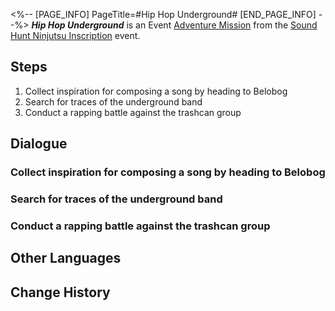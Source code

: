 <%-- [PAGE_INFO]
PageTitle=#Hip Hop Underground#
[END_PAGE_INFO] --%>
{{Stub|Dialogue.}}
{{Mission Infobox
|id            = 8026112
|title         = 
|image         = <!--Mission Hip Hop Underground.png-->
|type          = Adventure
|event_name    = Sound Hunt Ninjutsu Inscription
|chapter       = Sound Hunt Ninjutsu Inscription
|requirements  = {{subst:void|<!--Unknown: {"Type":"Manual"}-->}}
|summary       = <!--official mission summary from Fate's Atlas-->
|characters    = Pela; Serval; Trailblazer; Trashcan of Hip-Hop; Trashcan of MCing; Trashcan of Rap
|startLocation = [[Jarilo-VI]] - [[Administrative District]]
|world         = Jarilo-VI
|area          = Administrative District
|prev          = 
|next          = 
|rewards       = Credit*5,000
}}
'''''Hip Hop Underground''''' is an Event [[Adventure Mission]] from the [[Sound Hunt Ninjutsu Inscription]] event.

==Steps==
# Collect inspiration for composing a song by heading to Belobog
# Search for traces of the underground band
# Conduct a rapping battle against the trashcan group

<!--
==Gameplay Notes==

--><!--
==Trial Character==

-->
==Dialogue==
{{Stub Dialogue}}
===Collect inspiration for composing a song by heading to Belobog{{subst:void|<!--802611201-->}}===
{{Mission Description|type=adventure|location=Administrative District|You've become the manager of the music party's performing band, and now your band needs to complete 3 performances on the stage in the middle of the campus.<br />Wander around Belobog's plaza, to help Rappa collect inspiration for composing.}}
{{Dialogue Start}}
:{{tx}}
{{Dialogue End}}

===Search for traces of the underground band{{subst:void|<!--802611202-->}}===
{{Mission Description|type=adventure|location=Administrative District|update|You've become the manager of the music party's performing band, and now your band needs to complete 3 performances on the stage in the middle of the campus.<br />Head to Belobog's underground rail station and find the mysterious band Serval mentioned.}}
{{Dialogue Start}}
:{{tx}}
{{Dialogue End}}

===Conduct a rapping battle against the trashcan group{{subst:void|<!--802611205-->}}===
{{Mission Description|type=adventure|location=Administrative District|update|You've become the manager of the music party's performing band, and now your band needs to complete 3 performances on the stage in the middle of the campus.<br />Obtain a record of the trashcan group's beats to help Rappa collect inspiration for composing.}}
{{Dialogue Start}}
:{{tx}}
{{Dialogue End}}

==Other Languages==
{{Other Languages
|en   = Hip Hop Underground
|zhs  = 地下有嘻哈
|zht  = 地下有嘻哈
|ja   = アンダーグラウンド・ヒップホップ
|ko   = 언더그라운드 힙합
|es   = Hip-hop subterráneo
|fr   = Hip Hop underground
|ru   = Подземный хип-хоп
|th   = ฮิปฮอปใต้ดิน
|vi   = Hip Hop Underground
|de   = Hip-Hop im Untergrund
|id   = Hip Hop Bawah Tanah
|pt   = Hip Hop Underground
}}

==Change History==
{{Change History|2.6}}
